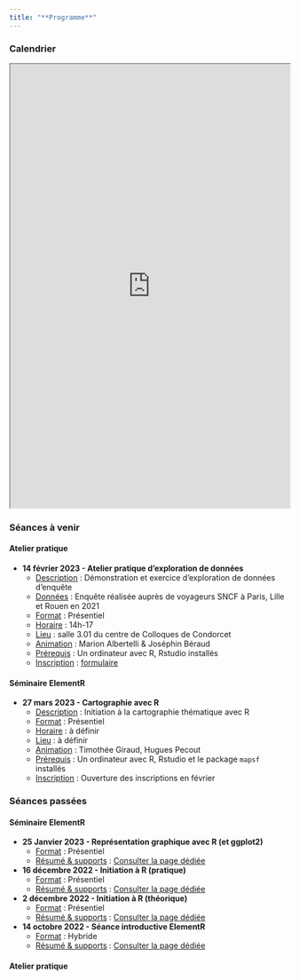 ```yaml
---
title: "**Programme**"
---
```



### Calendrier

<iframe src="https://framagenda.org/apps/calendar/embed/d3TL5XK9tRBJNnmC" width="100%" height="800"></iframe>


### Séances à venir

::: panel-tabset

#### **Atelier pratique**

-   **14 février 2023 - Atelier pratique d'exploration de données**
    -   <u>Description</u> : Démonstration et exercice d'exploration de données d'enquête
    -   <u>Données</u> : Enquête réalisée auprès de voyageurs SNCF à Paris, Lille et Rouen en 2021
    -   <u>Format</u> : Présentiel
    -   <u>Horaire</u> : 14h-17
    -   <u>Lieu</u> : salle 3.01 du centre de Colloques de Condorcet
    -   <u>Animation</u> : Marion Albertelli & Joséphin Béraud
    -   <u>Prérequis</u> : Un ordinateur avec R, Rstudio installés
    -   <u>Inscription</u> : [formulaire](https://framaforms.org/elementr-atelier-donnees-sncf-1673965270)


#### **Séminaire ElementR**

-   **27 mars 2023 - Cartographie avec R**
    -   <u>Description</u> : Initiation à la cartographie thématique avec R
    -   <u>Format</u> : Présentiel
    -   <u>Horaire</u> : à définir
    -   <u>Lieu</u> : à définir
    -   <u>Animation</u> : Timothée Giraud, Hugues Pecout
    -   <u>Prérequis</u> : Un ordinateur avec R, Rstudio et le package `mapsf` installés
    -   <u>Inscription</u> : Ouverture des inscriptions en février


:::

### Séances passées

::: panel-tabset
#### **Séminaire ElementR**

-   **25 Janvier 2023 - Représentation graphique avec R (et ggplot2)**
    -   <u>Format</u> : Présentiel
    -   <u>Résumé & supports</u> : [Consulter la page dédiée](posts/seance4_ggplot.html)
-   **16 décembre 2022 - Initiation à R (pratique)**
    -   <u>Format</u> : Présentiel
    -   <u>Résumé & supports</u> : [Consulter la page dédiée](posts/seance3.html)
-   **2 décembre 2022 - Initiation à R (théorique)**
    -   <u>Format</u> : Présentiel
    -   <u>Résumé & supports</u> : [Consulter la page dédiée](posts/seance2.html)
-   **14 octobre 2022 - Séance introductive ElementR**
    -   <u>Format</u> : Hybride
    -   <u>Résumé & supports</u> : [Consulter la page dédiée](posts/seance1.html)

#### **Atelier pratique**
:::
